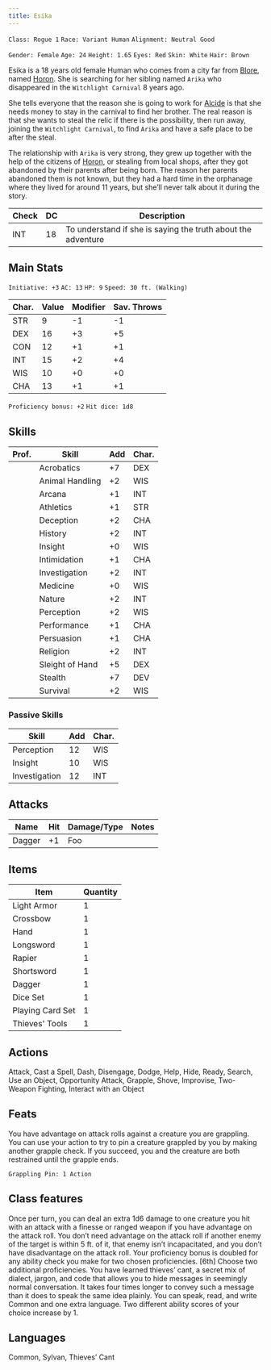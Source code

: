 ```yaml
---
title: Esika
---
```



`Class: Rogue 1` `Race: Variant Human` `Alignment: Neutral Good`

`Gender: Female` `Age: 24` `Height: 1.65` `Eyes: Red` `Skin: White` `Hair: Brown`

Esika is a 18 years old female Human who comes from a city far from [Blore](/places/blore), named [Horon](/places/horon). She is searching for her sibling named `Arika` who disappeared in the `Witchlight Carnival` 8 years ago.

She tells everyone that the reason she is going to work for [Alcide](/npc/alcide) is that she needs money to stay in the carnival to find her brother. The real reason is that she wants to steal the relic if there is the possibility, then run away, joining the `Witchlight Carnival`, to find `Arika` and have a safe place to be after the steal.

The relationship with `Arika` is very strong, they grew up together with the help of the citizens of [Horon](/places/horon), or stealing from local shops, after they got abandoned by their parents after being born. The reason her parents abandoned them is not known, but they had a hard time in the orphanage where they lived for around 11 years, but she’ll never talk about it during the story.

| Check | DC  | Description                                                  |
| ----- | --- | ------------------------------------------------------------ |
| INT   | 18  | To understand if she is saying the truth about the adventure |

## Main Stats

`Initiative: +3` `AC: 13` `HP: 9` `Speed: 30 ft. (Walking)`

| Char. | Value | Modifier | Sav. Throws |
| ----- | ----- | -------- | ----------- |
| STR   | 9     | -1       | -1          |
| DEX   | 16    | +3       | +5          |
| CON   | 12    | +1       | +1          |
| INT   | 15    | +2       | +4          |
| WIS   | 10    | +0       | +0          |
| CHA   | 13    | +1       | +1          |

`Proficiency bonus: +2` `Hit dice: 1d8`

## Skills

| Prof.            | Skill           | Add | Char. |
| ---------------- | --------------- | --- | ----- |
| <ApproveCheck /> | Acrobatics      | +7  | DEX   |
|                  | Animal Handling | +2  | WIS   |
|                  | Arcana          | +1  | INT   |
| <ApproveCheck /> | Athletics       | +1  | STR   |
| <ApproveCheck /> | Deception       | +2  | CHA   |
|                  | History         | +2  | INT   |
|                  | Insight         | +0  | WIS   |
|                  | Intimidation    | +1  | CHA   |
|                  | Investigation   | +2  | INT   |
|                  | Medicine        | +0  | WIS   |
|                  | Nature          | +2  | INT   |
| <ApproveCheck /> | Perception      | +2  | WIS   |
|                  | Performance     | +1  | CHA   |
|                  | Persuasion      | +1  | CHA   |
|                  | Religion        | +2  | INT   |
| <ApproveCheck /> | Sleight of Hand | +5  | DEX   |
| <ApproveCheck /> | Stealth         | +7  | DEV   |
| <ApproveCheck /> | Survival        | +2  | WIS   |

### Passive Skills

| Skill         | Add | Char. |
| ------------- | --- | ----- |
| Perception    | 12  | WIS   |
| Insight       | 10  | WIS   |
| Investigation | 12  | INT   |

## Attacks

| Name   | Hit | Damage/Type | Notes |
| ------ | --- | ----------- | ----- |
| Dagger | +1  | Foo         |

## Items

| Item             | Quantity |
| ---------------- | -------- |
| Light Armor      | 1        |
| Crossbow         | 1        |
| Hand             | 1        |
| Longsword        | 1        |
| Rapier           | 1        |
| Shortsword       | 1        |
| Dagger           | 1        |
| Dice Set         | 1        |
| Playing Card Set | 1        |
| Thieves' Tools   | 1        |

## Actions

<Card title="Standard Action" icon="mdi:sword">
  Attack, Cast a Spell, Dash, Disengage, Dodge, Help, Hide, Ready, Search, Use
  an Object, Opportunity Attack, Grapple, Shove, Improvise, Two-Weapon Fighting,
  Interact with an Object
</Card>

## Feats

<Card title="Grappler • BR 167" icon="mdi:sword">
You have advantage on attack rolls against a creature you are grappling. You can use your action to try to pin a creature grappled by you by making another grapple check. If you succeed, you and the creature are both restrained until the grapple ends.

`Grappling Pin: 1 Action`

</Card>

## Class features

<Card title="Sneak Attack" icon="mdi:sword">
  Once per turn, you can deal an extra 1d6 damage to one creature you hit with
  an attack with a finesse or ranged weapon if you have advantage on the attack
  roll. You don’t need advantage on the attack roll if another enemy of the
  target is within 5 ft. of it, that enemy isn’t incapacitated, and you don’t
  have disadvantage on the attack roll.
</Card>

<Card title="Expertise • PHB 96" icon="mdi:plus">
  Your proficiency bonus is doubled for any ability check you make for two
  chosen proficiencies. [6th] Choose two additional proficiencies.
</Card>

<Card title="Thieves’ Cant • PHB 96" icon="ic:baseline-language">
  You have learned thieves’ cant, a secret mix of dialect, jargon, and code that
  allows you to hide messages in seemingly normal conversation. It takes four
  times longer to convey such a message than it does to speak the same idea
  plainly.
</Card>

<Card title="Languages • BR 31" icon="ic:baseline-language">
  You can speak, read, and write Common and one extra language.
</Card>

<Card title="Ability Score Increase • BR 31" icon="mdi:plus">
  Two different ability scores of your choice increase by 1.
</Card>

## Languages

Common, Sylvan, Thieves’ Cant
